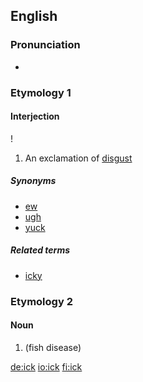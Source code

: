 ==English==

===Pronunciation===
* {{IPA|/-ɪk/}}

===Etymology 1===

====Interjection====
{{en-interj}}!

# An exclamation of [[disgust]]

=====Synonyms=====
* [[ew]]
* [[ugh]]
* [[yuck]]

=====Related terms=====
* [[icky]]

===Etymology 2===

====Noun====
{{en-noun|-}}

# {{alternative form of|ich|nodot=yes}} (fish disease)

[[de:ick]]
[[io:ick]]
[[fi:ick]]